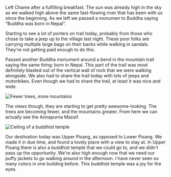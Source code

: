 Left Chame after a fulfilling breakfast. The sun was already high in the sky as
we walked high above the same fast-flowing river that has been with us since the
beginning. As we left we passed a monumen to Buddha saying "Buddha was born in
Nepal".

<Stats gain="2497" loss="456" miles="9" steps="28517" />

Starting to see a lot of porters on trail today, probably from those who chose
to take a jeep up to the village last night. These poor folks are carrying
multiple large bags on their backs while walking in sandals. They're not getting
paid enough to do this.

Passed another Buddha monument around a bend in the mountain trail saying the
same thing: born in Nepal. This part of the trail was most definitely blasted
out of the vertical wall of rock that we were walking alongside. We also had to
share the trail today with lots of jeeps and motorbikes. Even though we had to
share the trail, at least it was nice and wide.

![Fewer trees, more mountains](2019/10/19/6b391a0f-e20f-4aab-9697-01705d97124f.jpeg,2019/10/19/6ac29846-5d4c-4967-b985-55d3932c0ea2.jpeg)

The views though, they are starting to get pretty awesome-looking. The trees are
becoming fewer, and the mountains greater. From here we can actually see the
Annapurna Massif.

![Ceiling of a buddhist temple](2019/10/19/ba156e52-edfd-4a02-99c3-31187ce5da9e.jpeg)

Our destination today was Upper Pisang, as opposed to Lower Pisang. We made it
in due time, and found a lovely place with a view to stay at. In Upper Pisang
there is also a buddhist temple that we could go to, and we didn't pass up
the opportunity. We're also high enough now that we need our puffy jackets to
go walking around in the afternoon. I have never seen so many colors in one
building before. This buddhist temple was a joy for the eyes.
